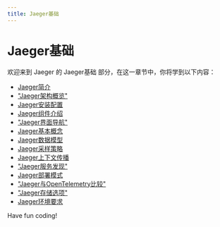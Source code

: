 ```yaml
---
title: Jaeger基础
---
```


# Jaeger基础

欢迎来到 Jaeger 的 Jaeger基础 部分，在这一章节中，你将学到以下内容：

- [Jaeger简介](./0-about-jaeger.mdx)
- ["Jaeger架构概览"](./1-jaeger-architecture-overview.mdx)
- [Jaeger安装配置](./2-jaeger-installation-configuration.mdx)
- [Jaeger组件介绍](./3-introduction-to-jaeger-components.mdx)
- ["Jaeger界面导航"](./4-jaeger-interface-navigation.mdx)
- [Jaeger基本概念](./5-jaeger-basic-concepts.mdx)
- [Jaeger数据模型](./6-jaeger-data-model.mdx)
- [Jaeger采样策略](./7-jaeger-sampling-strategy.mdx)
- [Jaeger上下文传播](./8-jaeger-context-propagation.mdx)
- ["Jaeger服务发现"](./9-jaeger-service-discovery.mdx)
- [Jaeger部署模式](./10-jaeger-deployment-model.mdx)
- ["Jaeger与OpenTelemetry比较"](./11-jaeger-vs-opentelemetry.mdx)
- ["Jaeger存储选项"](./12-jaeger-storage-options.mdx)
- [Jaeger环境要求](./13-jaeger-environmental-requirements.mdx)

Have fun coding!